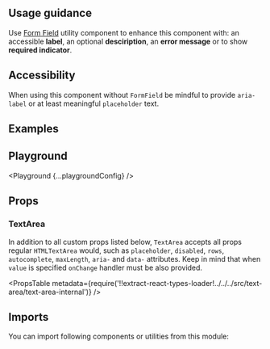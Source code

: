


<Layout title="Text Area" description="🚧 This page is under construction">

## Usage guidance

Use [Form Field](/components/form-field) utility component to enhance this component with: an accessible **label**, an optional **desciription**, an **error message** or to show **required indicator**.

## Accessibility

When using this component without `FormField` be mindful to provide `aria-label` or at least meaningful `placeholder` text.

## Examples

<Example title="Basic usage" path="text-area/basic-usage">
  <BasicUsage />
</Example>

<Example title="States" path="text-area/states">
  <States />
</Example>

<Example title="Auto grow" path="text-area/auto-grow">
  <AutoGrow />
</Example>

<Example title="Character count" path="text-area/character-count">
  <CharacterCount />
</Example>

<Example title="Inverted" path="text-area/inverted" darkPreview>
  <Inverted />
</Example>

<Example title="Sizes" path="text-area/sizes">
  <Sizes />
</Example>

## Playground

<Playground {...playgroundConfig} />

## Props

### TextArea

In addition to all custom props listed below, `TextArea` accepts all props regular `HTMLTextArea` would, such as `placeholder`, `disabled`, `rows`, `autocomplete`, `maxLength`, `aria-` and `data-` attributes. Keep in mind that when `value` is specified `onChange` handler must be also provided.

<PropsTable
  metadata={require('!!extract-react-types-loader!../../../src/text-area/text-area-internal')}
/>

## Imports

You can import following components or utilities from this module:

<Imports module={TextAreaExports} path="@datacamp/waffles/text-area" />

</Layout>

